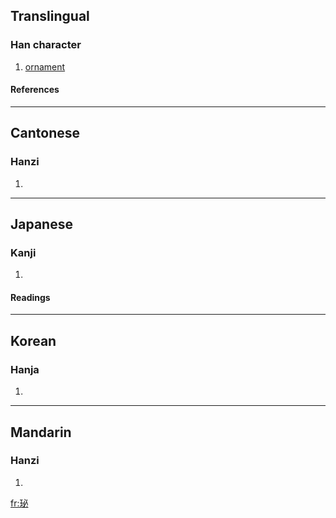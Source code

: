 ==Translingual==
===Han character===
{{Han char|rn=96|rad=玉|as=05|sn=9|four=1310<sub>0</sub>|canj=一土心竹 (MGPH), X一土心竹 (XMGPH)}}
# [[ornament]]
====References====
{{Han ref|kx=0730.020|dkj=20919|dj=1141.150|hdz=21108.100|uh=73CC|ud=29644|bh=CFC7|bd=53191}}

----
==Cantonese==
===Hanzi===
{{yue-hanzi|jyut=|y=bit1}}
# {{defn|Cantonese}}

----
==Japanese==
===Kanji===
{{ja-kanji|grade=|rs=玉05}}
# {{defn|Japanese}} 
====Readings====
{{ja-readings|on=[[ひつ]] (hitsu), [[ひち]] (hichi), [[へつ]] (hetsu), [[べち]] (bechi)|kun=[[かざり]] (kazari)}}

----
==Korean==
===Hanja===
{{ko-hanja|hangeul=필|eumhun=|rv=pil|mr=p'il|y=phil}}
# {{defn|Korean}}

----
==Mandarin==
===Hanzi===
{{cmn-hanzi|pin=[[bì]] ([[bi4]])|wg=pi<sup>4</sup>}}
# {{defn|Mandarin}}

[[fr:珌]]